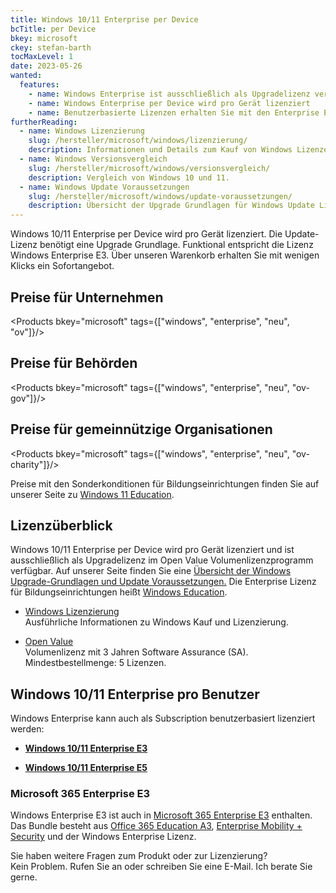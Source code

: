 ```yaml
---
title: Windows 10/11 Enterprise per Device
bcTitle: per Device
bkey: microsoft
ckey: stefan-barth
tocMaxLevel: 1
date: 2023-05-26
wanted:
  features:
    - name: Windows Enterprise ist ausschließlich als Upgradelizenz verfügbar
    - name: Windows Enterprise per Device wird pro Gerät lizenziert
    - name: Benutzerbasierte Lizenzen erhalten Sie mit den Enterprise E3 / E5 Abonnements
furtherReading:
  - name: Windows Lizenzierung
    slug: /hersteller/microsoft/windows/lizenzierung/
    description: Informationen und Details zum Kauf von Windows Lizenzen.
  - name: Windows Versionsvergleich
    slug: /hersteller/microsoft/windows/versionsvergleich/
    description: Vergleich von Windows 10 und 11.
  - name: Windows Update Voraussetzungen
    slug: /hersteller/microsoft/windows/update-voraussetzungen/
    description: Übersicht der Upgrade Grundlagen für Windows Update Lizenzen.
---
```




<Intro>

Windows 10/11 Enterprise per Device wird pro Gerät lizenziert. Die Update-Lizenz benötigt eine Upgrade Grundlage. Funktional entspricht die Lizenz Windows Enterprise E3.
Über unseren Warenkorb erhalten Sie mit wenigen Klicks ein Sofortangebot.


</Intro>

<TOC />



## Preise für Unternehmen

<Products bkey="microsoft" tags={["windows", "enterprise", "neu", "ov"]}/>

## Preise für Behörden

<Products bkey="microsoft" tags={["windows", "enterprise", "neu", "ov-gov"]}/>

## Preise für gemeinnützige Organisationen

<Products bkey="microsoft" tags={["windows", "enterprise", "neu", "ov-charity"]}/>

<Info>

Preise mit den Sonderkonditionen für Bildungseinrichtungen finden Sie auf unserer Seite zu [Windows 11 Education](/hersteller/microsoft/windows/education/).

</Info>


## Lizenzüberblick

Windows 10/11 Enterprise per Device wird pro Gerät lizenziert und ist ausschließlich als Upgradelizenz im Open Value Volumenlizenzprogramm verfügbar.
Auf unserer Seite finden Sie eine [Übersicht der Windows Upgrade-Grundlagen und Update Voraussetzungen.](/hersteller/microsoft/windows/update-voraussetzungen/)
Die Enterprise Lizenz für Bildungseinrichtungen heißt [Windows Education](/hersteller/microsoft/windows/education/). 

<ArrowList>

- [Windows Lizenzierung](/hersteller/microsoft/windows/lizenzierung/)<br />
  Ausführliche Informationen zu Windows Kauf und Lizenzierung.

- [Open Value](/hersteller/microsoft/open-value/)<br />
  Volumenlizenz mit 3 Jahren Software Assurance (SA). Mindestbestellmenge: 5 Lizenzen.

</ArrowList>


## Windows 10/11 Enterprise pro Benutzer

Windows Enterprise kann auch als Subscription benutzerbasiert lizenziert werden:

<ArrowList>

- **[Windows 10/11 Enterprise E3](/hersteller/microsoft/windows/enterprise/e3/)**

- **[Windows 10/11 Enterprise E5](/hersteller/microsoft/windows/enterprise/e5/)**

</ArrowList>

### Microsoft 365 Enterprise E3

Windows Enterprise E3 ist auch in [Microsoft 365 Enterprise E3](/hersteller/microsoft/microsoft-365/enterprise-e3/) enthalten. Das Bundle besteht aus [Office 365 Education A3](/hersteller/microsoft/office-365/enterprise-e3/), [Enterprise Mobility + Security](/hersteller/microsoft/enterprise-mobility-security/) und der Windows Enterprise Lizenz.


<GetInTouch theme="light">

Sie haben weitere Fragen zum Produkt oder zur Lizenzierung?<br />
Kein Problem. Rufen Sie an oder schreiben Sie eine E-Mail. Ich berate Sie gerne.

</GetInTouch>
